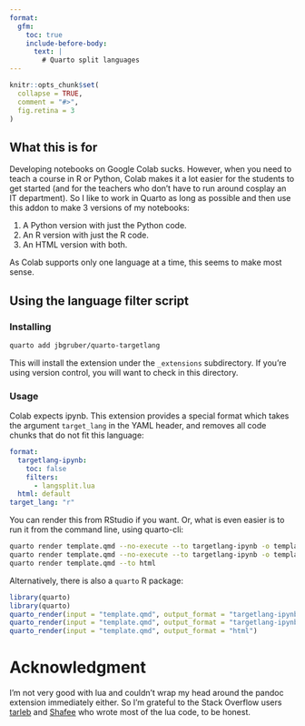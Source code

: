 ```yaml
---
format: 
  gfm:
    toc: true
    include-before-body: 
      text: |
        # Quarto split languages
---
```


<!-- README.md is generated from README.qmd. Please edit that file -->

```r
knitr::opts_chunk$set(
  collapse = TRUE,
  comment = "#>",
  fig.retina = 3
)
```

## What this is for

Developing notebooks on Google Colab sucks.
However, when you need to teach a course in R or Python, Colab makes it a lot easier for the students to get started (and for the teachers who don't have to run around cosplay an IT department).
So I like to work in Quarto as long as possible and then use this addon to make 3 versions of my notebooks:

1. A Python version with just the Python code.
2. An R version with just the R code.
3. An HTML version with both.

As Colab supports only one language at a time, this seems to make most sense.


## Using the language filter script

### Installing

```bash
quarto add jbgruber/quarto-targetlang
```

This will install the extension under the `_extensions` subdirectory. If you're using version control, you will want to check in this directory.

### Usage

Colab expects ipynb.
This extension provides a special format which takes the argument `target_lang` in the YAML header, and removes all code chunks that do not fit this language:

```yaml
format:
  targetlang-ipynb: 
    toc: false
    filters: 
      - langsplit.lua
  html: default
target_lang: "r"
```

You can render this from RStudio if you want.
Or, what is even easier is to run it from the command line, using quarto-cli:

```bash
quarto render template.qmd --no-execute --to targetlang-ipynb -o template-py.ipynb --metadata target_lang:python
quarto render template.qmd --no-execute --to targetlang-ipynb -o template-r.ipynb --metadata target_lang:r
quarto render template.qmd --to html
```

Alternatively, there is also a `quarto` R package:

```r
library(quarto)
library(quarto)
quarto_render(input = "template.qmd", output_format = "targetlang-ipynb", output_file = "template-py.ipynb", execute = FALSE, metadata = list(target_lang = "python"))
quarto_render(input = "template.qmd", output_format = "targetlang-ipynb", output_file = "template-r.ipynb", execute = FALSE, metadata = list(target_lang = "r"))
quarto_render(input = "template.qmd", output_format = "html")
```

# Acknowledgment

I'm not very good with lua and couldn't wrap my head around the pandoc extension immediately either.
So I'm grateful to the Stack Overflow users [tarleb](https://stackoverflow.com/users/2425163/tarleb) and [Shafee](https://stackoverflow.com/users/10858321/shafee) who wrote most of the lua code, to be honest.
